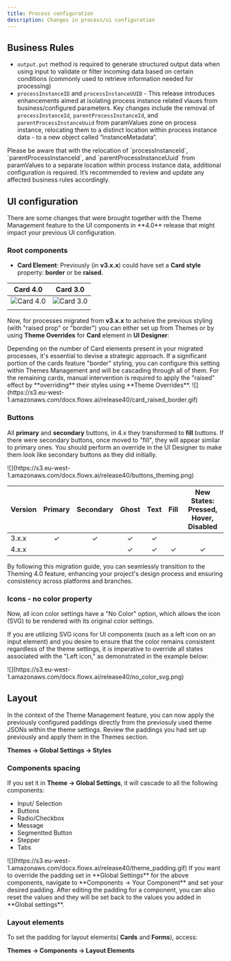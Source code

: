 ```yaml
---
title: Process configuration
description: Changes in process/ui configuration
---
```


## Business Rules

- `output.put` method is required to generate structured output data when using input to validate or filter incoming data based on certain conditions (commonly used to retrieve information needed for processing)
- `processInstanceID` and `processInstanceUUID` - This release introduces enhancements aimed at isolating process instance related vlaues from business/configured parameters. Key changes include the removal of `processInstanceId`, `parentProcessInstanceId`, and `parentProcessInstanceUuid` from paramValues zone on process instance, relocating them to a distinct location within process instance data - to a new object called “instanceMetadata”.

<Warning>
Please be aware that with the relocation of `processInstanceId`, `parentProcessInstanceId`, and `parentProcessInstanceUuid` from paramValues to a separate location within process instance data, additional configuration is required. It’s recommended to review and update any affected business rules accordingly.
</Warning>


## UI configuration

<Info>
There are some changes that were brought together with the Theme Management feature to the UI components in **4.0** release that might impact your previous UI configuration.
</Info>

### Root components

* **Card Element**: Previously (in **v3.x.x**) could have set a **Card style** property: **border** or be **raised**. 

|                                              Card 4.0                                              |                                              Card 3.0                                              |
| :------------------------------------------------------------------------------------------------: | :------------------------------------------------------------------------------------------------: |
| <Frame>![Card 4.0](https://s3.eu-west-1.amazonaws.com/docx.flowx.ai/release40/card4.0.png)</Frame> | <Frame>![Card 3.0](https://s3.eu-west-1.amazonaws.com/docx.flowx.ai/release40/card3.0.png)</Frame> |
|                                                                                                    |                                                                                                    |


Now, for processes migrated from **v3.x.x** to acheive the previous styling (with "raised prop" or "border") you can either set up from Themes or by using **Theme Overrides** for **Card** element in **UI Designer**:

<Tip>
Depending on the number of Card elements present in your migrated processes, it's essential to devise a strategic approach. If a significant portion of the cards feature "border" styling, you can configure this setting within Themes Management and will be cascading through all of them. For the remaining cards, manual intervention is required to apply the "raised" effect by **overriding** their styles using **Theme Overrides**.
</Tip>

<Frame caption="Theme Overrides - Card">
![](https://s3.eu-west-1.amazonaws.com/docx.flowx.ai/release40/card_raised_border.gif)
</Frame>


### Buttons

All **primary** and **secondary** buttons, in 4.x they transformed to **fill** buttons. If there were secondary buttons, once moved to "fill", they will appear similar to primary ones. You should perform an override in the UI Designer to make them look like secondary buttons as they did initially.

<Frame>
![](https://s3.eu-west-1.amazonaws.com/docx.flowx.ai/release40/buttons_theming.png)
</Frame>


| Version | Primary | Secondary | Ghost | Text | Fill | New States: Pressed, Hover, Disabled |
| ------- | :-----: | :-------: | :---: | :--: | :--: | :----------------------------------: |
| 3.x.x   |   ✓    |    ✓     |  ✓   |  ✓  |      |                                      |
| 4.x.x   |         |           |  ✓   |  ✓  |  ✓  |                  ✓                  |


By following this migration guide, you can seamlessly transition to the Theming 4.0 feature, enhancing your project's design process and ensuring consistency across platforms and branches.


### Icons - no color property

<Info>
Now, all icon color settings have a "No Color" option, which allows the icon (SVG) to be rendered with its original color settings.
</Info>

If you are utilizing SVG icons for UI components (such as a left icon on an input element) and you desire to ensure that the color remains consistent regardless of the theme settings, it is imperative to override all states associated with the "Left icon," as demonstrated in the example below:

<Frame>
![](https://s3.eu-west-1.amazonaws.com/docx.flowx.ai/release40/no_color_svg.png)
</Frame>


## Layout

In the context of the Theme Management feature, you can now apply the previously configured paddings directly from the previosuly used theme JSONs within the theme settings. Review the paddings you had set up previously and apply them in the Themes section.

**Themes → Global Settings → Styles**

### Components spacing

If you set it in **Theme → Global Settings**, it will cascade to all the following components:

* Input/ Selection 
* Buttons
* Radio/Checkbox
* Message
* Segmentted Button
* Stepper
* Tabs


<Frame>
![](https://s3.eu-west-1.amazonaws.com/docx.flowx.ai/release40/theme_padding.gif)
</Frame>

<Tip>
If you want to override the padding set in **Global Settings** for the above components, navigate to **Components → Your Component** and set your desired padding.
</Tip>

<Info>
After editing the padding for a component, you can also reset the values and they will be set back to the values you added in **Global settings**.
</Info>

### Layout elements

To set the padding for layout elements( **Cards** and **Forms**), access:

**Themes → Components → Layout Elements**


